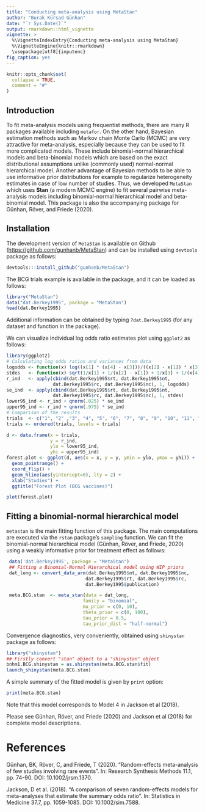 ```yaml
---
title: "Conducting meta-analysis using MetaStan"
author: "Burak Kürsad Günhan"
date: "`r Sys.Date()`"
output: rmarkdown::html_vignette
vignette: >
  %\VignetteIndexEntry{Conducting meta-analysis using MetaStan}
  %\VignetteEngine{knitr::rmarkdown}
  \usepackage[utf8]{inputenc}
fig_caption: yes
---
```


```r
knitr::opts_chunk$set(
  collapse = TRUE,
  comment = "#"
)
```

## Introduction
To fit meta-analysis models using frequentist methods, there are many R packages available including `metafor`. On the other hand, Bayesian estimation methods such as Markov chain Monte Carlo (MCMC) are very attractive for meta-analysis, especially because they can be used to fit more complicated models. These include binomial-normal hierarchical models and beta-binomial models which are based on the exact distributional assumptions unlike (commonly used) normal-normal hierarchical model. Another advantage of Bayesian methods to be able to use informative prior distributions for example to regularize heterogeneity estimates in case of low number of studies. Thus, we developed `MetaStan` which uses **Stan** (a modern MCMC engine) to fit several pairwise meta-analysis models including binomial-normal hierarchical model and beta-binomial model. This package is also the accompanying package for Günhan, Röver, and Friede (2020).


## Installation 
The development version of `MetaStan` is available on Github ([https://github.com/gunhanb/MetaStan](https://github.com/gunhanb/MetaStan)) and can be installed using `devtools` package as follows:

```r
devtools:::install_github("gunhanb/MetaStan")
```

The BCG trials example is available in the package, and it can be loaded as follows:

```r
library("MetaStan")
data("dat.Berkey1995", package = "MetaStan")
head(dat.Berkey1995)
```

Additional information can be obtained by typing `?dat.Berkey1995` (for any dataset and function in the package). 

We can visualize individual log odds ratio estimates plot using `ggplot2` as follows:
```r
library(ggplot2)
# Calculating log odds ratios and variances from data
logodds <- function(x) log((x[1] * (x[4] - x[3]))/((x[2] - x[1]) * x[3]))
stdes   <- function(x) sqrt(1/x[1] + 1/(x[2] - x[1]) + 1/x[3] + 1/(x[4] - x[3]))
r_ind   <- apply(cbind(dat.Berkey1995$rt, dat.Berkey1995$nt, 
                 dat.Berkey1995$rc, dat.Berkey1995$nc), 1, logodds)
se_ind  <- apply(cbind(dat.Berkey1995$rt, dat.Berkey1995$nt, 
                 dat.Berkey1995$rc, dat.Berkey1995$nc), 1, stdes)
lower95_ind <- r_ind + qnorm(.025) * se_ind
upper95_ind <- r_ind + qnorm(.975) * se_ind
# Comparison of the results
trials  <- c("1", "2" ,"3", "4", "5", "6", "7", "8", "9", "10", "11", "12", "13")
trials <- ordered(trials, levels = trials)

d <- data.frame(x = trials,
                y = r_ind,
                ylo = lower95_ind,
                yhi = upper95_ind)
forest.plot <- ggplot(d, aes(x = x, y = y, ymin = ylo, ymax = yhi)) +
  geom_pointrange() +
  coord_flip() +
  geom_hline(aes(yintercept=0), lty = 2) +
  xlab("Studies") +
  ggtitle("Forest Plot (BCG vaccines)")

plot(forest.plot)
```


## Fitting a binomial-normal hierarchical model
`metastan` is the main fitting function of this package. The main computations are executed via the `rstan` package's `sampling` function. We can fit the binomial-normal hierarchical model (Günhan, Röver, and Friede, 2020) using a weakly informative prior for treatment effect as follows:


```r
 data('dat.Berkey1995', package = "MetaStan")
 ## Fitting a Binomial-Normal Hierarchical model using WIP priors
 dat_long <- convert_data_arm(dat.Berkey1995$nt, dat.Berkey1995$nc,
                             dat.Berkey1995$rt, dat.Berkey1995$rc,
                             dat.Berkey1995$publication)

 meta.BCG.stan  <- meta_stan(data = dat_long,
                            family = "binomial",
                            mu_prior = c(0, 10),
                            theta_prior = c(0, 100),
                            tau_prior = 0.5,
                            tau_prior_dist = "half-normal")
```


Convergence diagnostics, very conveniently, obtained using `shinystan` package as follows:

```r
library("shinystan")
## Firstly convert "stan" object to a "shinystan" object
bnhm1.BCG.shinystan = as.shinystan(meta.BCG.stan$fit)
launch_shinystan(meta.BCG.stan)
```

A simple summary of the fitted model is given by `print` option:

```r
print(meta.BCG.stan)
```


Note that this model corresponds to Model 4 in Jackson et al (2018). 



Please see Günhan, Röver, and Friede (2020) and Jackson et al (2018) for complete model descriptions.


# References
Günhan, BK, Röver, C, and Friede, T (2020). "Random-effects meta-analysis of few
studies involving rare events". In: Research Synthesis Methods 11.1, pp. 74-90. DOI:
10.1002/jrsm.1370.

Jackson, D et al. (2018). "A comparison of seven random-effects models for meta-analyses
that estimate the summary odds ratio". In: Statistics in Medicine 37.7,
pp. 1059-1085. DOI: 10.1002/sim.7588.
